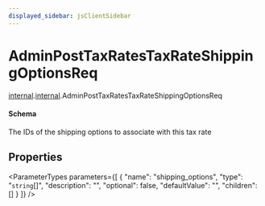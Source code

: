 ```yaml
---
displayed_sidebar: jsClientSidebar
---
```



# AdminPostTaxRatesTaxRateShippingOptionsReq

[internal](../../admin_discounts/modules/admin_discounts.internal.mdx).[internal](../modules/admin_discounts.internal.internal.mdx).AdminPostTaxRatesTaxRateShippingOptionsReq

#### Schema

The IDs of the shipping options to associate with this tax rate

## Properties

<ParameterTypes parameters={[
  {
    "name": "shipping_options",
    "type": "`string`[]",
    "description": "",
    "optional": false,
    "defaultValue": "",
    "children": []
  }
]} />

